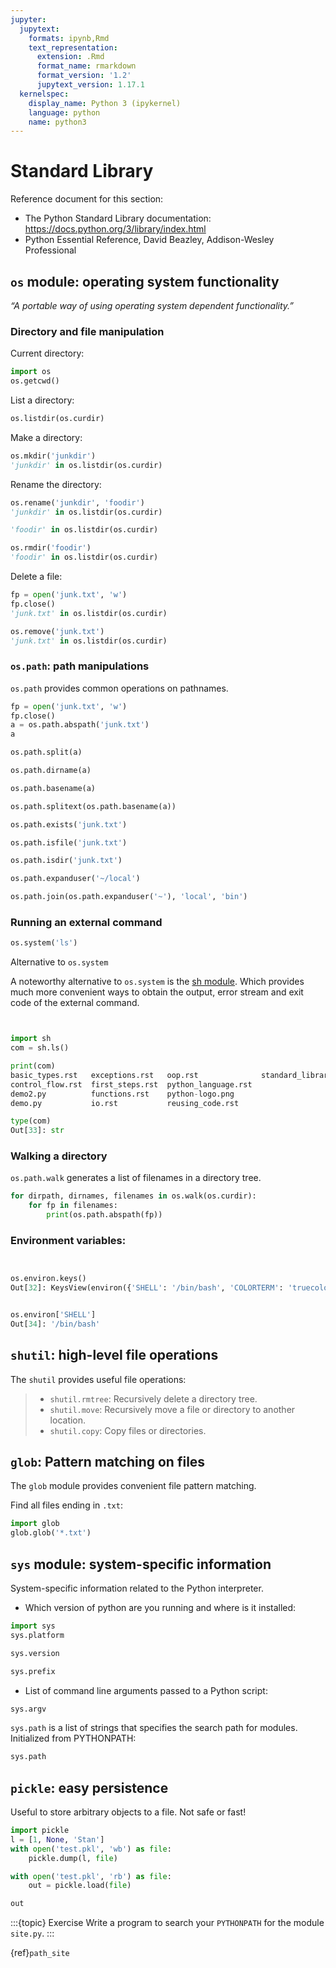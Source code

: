 ```yaml
---
jupyter:
  jupytext:
    formats: ipynb,Rmd
    text_representation:
      extension: .Rmd
      format_name: rmarkdown
      format_version: '1.2'
      jupytext_version: 1.17.1
  kernelspec:
    display_name: Python 3 (ipykernel)
    language: python
    name: python3
---
```


# Standard Library

:::{note}
Reference document for this section:

- The Python Standard Library documentation:
  <https://docs.python.org/3/library/index.html>
- Python Essential Reference, David Beazley, Addison-Wesley Professional
:::

## `os` module: operating system functionality

*"A portable way of using operating system dependent functionality."*

### Directory and file manipulation

Current directory:

```python
import os
os.getcwd()
```

List a directory:

```python
os.listdir(os.curdir)
```

Make a directory:

```python
os.mkdir('junkdir')
'junkdir' in os.listdir(os.curdir)
```

Rename the directory:

```python
os.rename('junkdir', 'foodir')
'junkdir' in os.listdir(os.curdir)
```

```python
'foodir' in os.listdir(os.curdir)
```

```python
os.rmdir('foodir')
'foodir' in os.listdir(os.curdir)
```

Delete a file:

```python
fp = open('junk.txt', 'w')
fp.close()
'junk.txt' in os.listdir(os.curdir)
```

```python
os.remove('junk.txt')
'junk.txt' in os.listdir(os.curdir)
```

### `os.path`: path manipulations

`os.path` provides common operations on pathnames.

```python
fp = open('junk.txt', 'w')
fp.close()
a = os.path.abspath('junk.txt')
a
```

```python
os.path.split(a)
```

```python
os.path.dirname(a)
```

```python
os.path.basename(a)
```

```python
os.path.splitext(os.path.basename(a))
```

```python
os.path.exists('junk.txt')
```

```python
os.path.isfile('junk.txt')
```

```python
os.path.isdir('junk.txt')
```

```python
os.path.expanduser('~/local')
```

```python
os.path.join(os.path.expanduser('~'), 'local', 'bin')
```

### Running an external command

```python
os.system('ls')
```

:::{note}
Alternative to `os.system`

A noteworthy alternative to `os.system` is the [sh module](https://amoffat.github.com/sh/). Which provides much more convenient ways to
obtain the output, error stream and exit code of the external command.

```python


import sh
com = sh.ls()

print(com)
basic_types.rst   exceptions.rst   oop.rst              standard_library.rst
control_flow.rst  first_steps.rst  python_language.rst
demo2.py          functions.rst    python-logo.png
demo.py           io.rst           reusing_code.rst

type(com)
Out[33]: str
```
:::

### Walking a directory

`os.path.walk` generates a list of filenames in a directory tree.

```python
for dirpath, dirnames, filenames in os.walk(os.curdir):
    for fp in filenames:
        print(os.path.abspath(fp))
```

### Environment variables:

```python


os.environ.keys()
Out[32]: KeysView(environ({'SHELL': '/bin/bash', 'COLORTERM': 'truecolor', ...}))


os.environ['SHELL']
Out[34]: '/bin/bash'
```

## `shutil`: high-level file operations

The `shutil` provides useful file operations:

> - `shutil.rmtree`: Recursively delete a directory tree.
> - `shutil.move`: Recursively move a file or directory to another location.
> - `shutil.copy`: Copy files or directories.

## `glob`: Pattern matching on files

The `glob` module provides convenient file pattern matching.

Find all files ending in `.txt`:

```python
import glob
glob.glob('*.txt')
```

## `sys` module: system-specific information

System-specific information related to the Python interpreter.

- Which version of python are you running and where is it installed:

```python
import sys
sys.platform
```

```python
sys.version
```

```python
sys.prefix
```

- List of command line arguments passed to a Python script:

```python
sys.argv
```

`sys.path` is a list of strings that specifies the search path for
modules. Initialized from PYTHONPATH:

```python
sys.path
```

## `pickle`: easy persistence

Useful to store arbitrary objects to a file. Not safe or fast!

```python
import pickle
l = [1, None, 'Stan']
with open('test.pkl', 'wb') as file:
    pickle.dump(l, file)
```

```python
with open('test.pkl', 'rb') as file:
    out = pickle.load(file)
```

```python
out
```

:::{topic} Exercise
Write a program to search your `PYTHONPATH` for the module `site.py`.
:::

{ref}`path_site`
